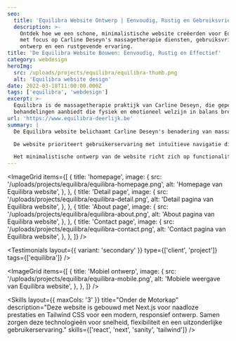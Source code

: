 ```yaml
---
seo:
  title: 'Equilibra Website Ontwerp | Eenvoudig, Rustig en Gebruiksvriendelijk'
  description: >-
    Ontdek hoe we een schone, minimalistische website creëerden voor Equilibra,
    met focus op Carline Deseyn's massagetherapie diensten, gebruiksvriendelijk
    ontwerp en een rustgevende ervaring.
title: 'De Equilibra Website Bouwen: Eenvoudig, Rustig en Effectief'
category: webdesign
heroImg:
  src: /uploads/projects/equilibra/equilibra-thumb.png
  alt: 'Equilibra website design'
date: 2022-03-18T11:00:00.000Z
tags: ['equilibra', 'webdesign']
excerpt: >-
  Equilibra is de massagetherapie praktijk van Carline Deseyn, die gepersonaliseerde
  behandelingen aanbiedt die fysiek en emotioneel welzijn in balans brengen.
url: 'https://www.equilibra-deerlijk.be'
summary: |
  De Equilibra website belichaamt Carline Deseyn's benadering van massagetherapie door haar intuïtieve en rustgevende ontwerp. Met overzichtelijke navigatie en een vredige atmosfeer legt de minimalistische layout de focus op haar diensten en achtergrond. Het zachte kleurenpalet en typografie creëren een gevoel van rust dat perfect past bij de essentie van Equilibra.

  De website prioriteert gebruikerservaring met intuïtieve navigatie die bezoekers door Carline's verhaal en diensten leidt. Strategische plaatsing van contactformulieren en boekingsopties maakt het gemakkelijk voor gebruikers om actie te ondernemen. Het responsieve ontwerp zorgt voor een naadloze ervaring op alle apparaten, van desktop tot mobiel.

  Het minimalistische ontwerp van de website richt zich op functionaliteit terwijl optimale prestaties en snelheid behouden blijven. Door zorgvuldig geselecteerde afbeeldingen en strategische tekstplaatsing kunnen bezoekers gemakkelijk informatie vinden in een rustige, overzichtelijke omgeving. Het eindresultaat weerspiegelt perfect Carline's gebalanceerde benadering van massagetherapie.
---
```


<ImageGrid
	items={[
		{
			title: 'homepage',
			image: {
				src: '/uploads/projects/equilibra/equilibra-homepage.png',
				alt: 'Homepage van Equilibra website',
			},
		},
		{
			title: 'Detail page',
			image: {
				src: '/uploads/projects/equilibra/equilibra-detail.png',
				alt: 'Detail pagina van Equilibra website',
			},
		},
		{
			title: 'About page',
			image: {
				src: '/uploads/projects/equilibra/equilibra-about.png',
				alt: 'About pagina van Equilibra website',
			},
		},
		{
			title: 'Contact page',
			image: {
				src: '/uploads/projects/equilibra/equilibra-contact.png',
				alt: 'Contact pagina van Equilibra website',
			},
		},
	]}
/>

<Testimonials
	layout={{ variant: 'secondary' }}
	type={['client', 'project']}
	tags={['equilibra']}
/>

<ImageGrid
	items={[
		{
			title: 'Mobiel ontwerp',
			image: {
				src: '/uploads/projects/equilibra/equilibra-mobile.png',
				alt: 'Mobiele weergave van Equilibra website',
			},
		},
	]}
/>

<Skills
	layout={{ maxCols: '3' }}
	title="Onder de Motorkap"
	description="Deze website is gebouwd met Next.js voor naadloze prestaties en Tailwind CSS voor een modern, responsief ontwerp. Samen zorgen deze technologieën voor snelheid, flexibiliteit en een uitzonderlijke gebruikerservaring."
	skills={['react', 'next', 'sanity', 'tailwind']}
/>
